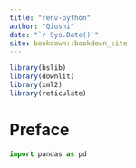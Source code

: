 ```yaml
---
title: "renv-python"
author: "Qiushi"
date: "`r Sys.Date()`"
site: bookdown::bookdown_site
---
```


```r
library(bslib)
library(downlit)
library(xml2)
library(reticulate)
```

# Preface

```python
import pandas as pd
```


